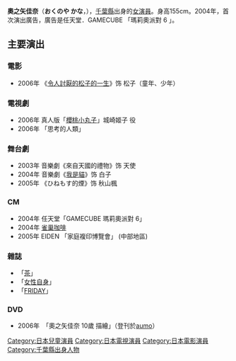 '''奧之矢佳奈'''（'''おくのや かな'''，{{bd|1995年|10月13日|catIdx=Okunoya}}），[[千葉縣|千葉縣]]出身的[[女演員|女演員]]。身高155cm。2004年，首次演出廣告，廣告是任天堂．GAMECUBE 「瑪莉奧派對 6 」。

==主要演出==
===電影===
*2006年 《[[令人討厭的松子的一生_(電影)|令人討厭的松子的一生]]》饰 松子（童年、少年）

===電視劇===
*2006年  真人版「[[櫻桃小丸子|櫻桃小丸子]]」城崎姬子 役
*2006年 「思考的人類」

===舞台劇===
*2003年 音樂劇《來自天國的禮物》饰 天使
*2004年 音樂劇《[[我是貓|我是貓]]》饰 白子
*2005年 《ひねもす的煙》饰 秋山楓

===CM===
*2004年 任天堂「GAMECUBE 瑪莉奧派對 6」
*2004年 [[雀巢咖啡|雀巢咖啡]]
*2005年 EIDEN 「家庭複印博覽會」 (中部地區) 

===雜誌===
*「[[茶|茶]]」
*「[[女性自身|女性自身]]」
*「[[FRIDAY|FRIDAY]]」

===DVD===
*2006年　「奧之矢佳奈 10歲 描繪」（登刊於[[aumo|aumo]]）

{{DEFAULTSORT:Okunoya}}
[[Category:日本兒童演員|Category:日本兒童演員]]
[[Category:日本電視演員|Category:日本電視演員]]
[[Category:日本電影演員|Category:日本電影演員]]
[[Category:千葉縣出身人物|Category:千葉縣出身人物]]